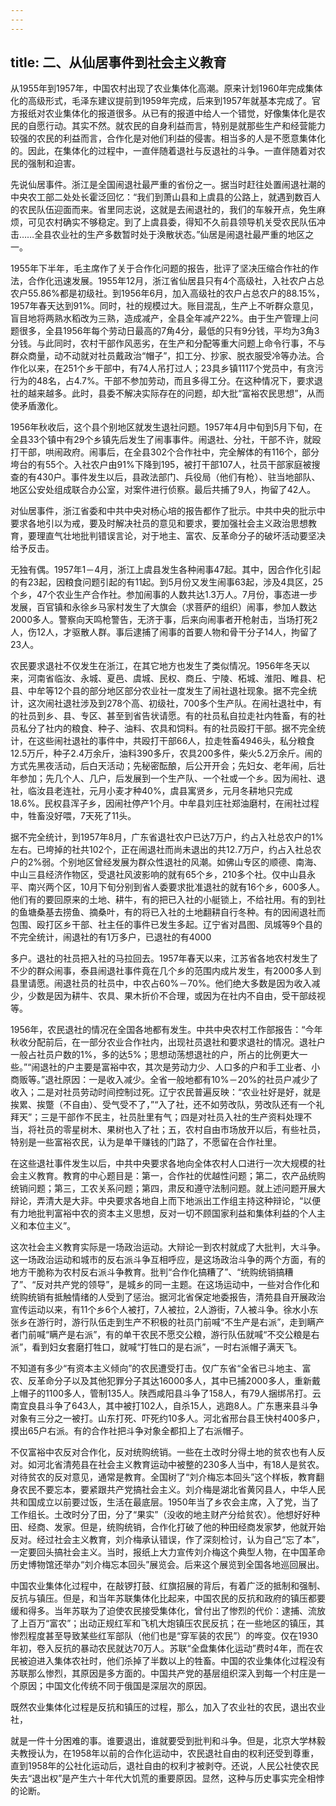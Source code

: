```yaml
---
---
---
```

title: 二、从仙居事件到社会主义教育
---



从1955年到1957年，中国农村出现了农业集体化高潮。原来计划1960年完成集体化的高级形式，毛泽东建议提前到1959年完成，后来到1957年就基本完成了。官方报纸对农业集体化的报道很多。从已有的报道中给人一个错觉，好像集体化是农民的自愿行动。其实不然。就农民的自身利益而言，特别是就那些生产和经营能力较强的农民的利益而言，合作化是对他们利益的侵害。相当多的人是不愿意集体化的。因此，在集体化的过程中，一直伴随着退社与反退社的斗争。一直伴随着对农民的强制和迫害。

先说仙居事件。浙江是全国闹退社最严重的省份之一。据当时赶往处置闹退社潮的中央农工部二处处长霍泛回忆：“我们到萧山县和上虞县的公路上，就遇到数百人的农民队伍迎面而来。省里同志说，这就是去闹退社的，我们的车躲开点，免生麻烦，可见农村确实不够稳定。到了上虞县委，得知不久前县领导机关受农民队伍冲击……全县农业社的生产多数暂时处于涣散状态。”仙居是闹退社最严重的地区之一。

1955年下半年，毛主席作了关于合作化问题的报告，批评了坚决压缩合作社的作法，合作化迅速发展。1955年12月，浙江省仙居县只有4个高级社，入社农户占总农户55.86%都是初级社。到1956年6月，加入高级社的农户占总农户的88.15%，1957年春天达到91%。同时，社的规模过大。账目混乱，生产上不听群众意见，盲目地将两熟水稻改为三熟，造成减产，全县全年减产22%。由于生产管理上问题很多，全县1956年每个劳动日最高的7角4分，最低的只有9分钱，平均为3角3分钱。与此同时，农村干部作风恶劣，在生产和分配等重大问题上命令行事，不与群众商量，动不动就对社员戴政治“帽子”，扣工分、抄家、脱衣服受冷等办法。合作化以来，在251个乡干部中，有74人吊打过人；23具乡镇1117个党员中，有贪污行为的48名，占4.7%。干部不参加劳动，而且多得工分。在这种情况下，要求退社的越来越多。此时，县委不解决实际存在的问题，却大批“富裕农民思想”，从而使矛盾激化。

1956年秋收后，这个县个别地区就发生退社问题。1957年4月中旬到5月下旬，在全县33个镇中有29个乡镇先后发生了闹事事件。闹退社、分社，干部不许，就殴打干部，哄闹政府。闹事后，在全县302个合作社中，完全解体的有116个，部分垮台的有55个。入社农户由91%下降到195，被打干部107人，社员干部家庭被搜查的有430户。事件发生以后，县政法部门、兵役局（他们有枪）、驻当地部队、地区公安处组成联合办公室，对案件进行侦察。最后共捕了9人，拘留了42人。

对仙居事件，浙江省委和中共中央对杨心培的报告都作了批示。中共中央的批示中要求各地引以为戒，要及时解决社员的意见和要求，要加强社会主义政治思想教育，要理直气壮地批判错误言论，对于地主、富农、反革命分子的破坏活动要坚决给予反击。

无独有偶。1957年1－4月，浙江上虞县发生各种闹事47起。其中，因合作化引起的有23起，因粮食问题引起的有11起。到5月份又发生闹事63起，涉及4具区，25个乡，47个农业生产合作社。参加闹事的人数共达1.3万人。7月份，事态进一步发展，百官镇和永徐乡马家村发生了大旗会（求菩萨的组织）闹事，参加人数达2000多人。警察向天鸣枪警告，无济于事，后来向闹事者开枪射击，当场打死2人，伤12人，才驱散人群。事后逮捕了闹事的首要人物和骨干分子14人，拘留了23人。

农民要求退社不仅发生在浙江，在其它地方也发生了类似情况。1956年冬天以来，河南省临汝、永城、夏邑、虞城、民权、商丘、宁陵、柘城、淮阳、睢县、杞县、中牟等12个县的部分地区部分农业社一度发生了闹社退社现象。据不完全统计，这次闹社退社涉及到278个高、初级社，700多个生产队。在闹社退社中，有的社员到乡、县、专区、甚至到省告状请愿。有的社员私自拉走社内牲畜，有的社员私分了社内的粮食、种子、油料、农具和饲料。有的社员殴打干部。据不完全统计，在这些闹社退社的事件中，共殴打干部66人，拉走牲畜4946头，私分粮食12.5万斤，种子2.4万余斤，油料390多斤，农具200多件，柴火5.2万余斤。闹的方式先黑夜活动，后白天活动；先秘密酝酿，后公开开会；先妇女、老年闹，后壮年参加；先几个人、几户，后发展到一个生产队、一个社或一个乡。因为闹社、退社，临汝县老连社，元月小麦才种40%，虞县寓贤乡，元月冬耕地只完成18.6%。民权县浑子乡，因闹社停产1个月。中牟县刘庄社郑油磨村，在闹社过程中，牲畜没好喂，7天死了11头。

据不完全统计，到1957年8月，广东省退社农户已达7万户，约占入社总农户的1%左右。已垮掉的社共102个，正在闹退社而尚未退出的共12.7万户，约占入社总农户的2%弱。个别地区曾经发展为群众性退社的风潮。如佛山专区的顺德、南海、中山三县经济作物区，受退社风波影响的就有65个乡，210多个社。仅中山县永平、南兴两个区，10月下旬分别到省人委要求批准退社的就有16个乡，600多人。他们有的要回原来的土地、耕牛，有的把已入社的小艇锁上，不给社用。有的到社的鱼塘桑基去捞鱼、摘桑叶，有的将已入社的土地翻耕自行冬种。有的因闹退社而包围、殴打区乡干部、社主任的事件已发生多起。辽宁省对昌图、凤城等9个县的不完全统计，闹退社的有1万多户，已退社的有4000

多户。退社的社员把入社的马拉回去。1957年春天以来，江苏省各地农村发生了不少的群众闹事，泰县闹退社事件竟在几个乡的范围内成片发生，有2000多人到县里请愿。闹退社员的社员中，中农占60%－70%。他们绝大多数是因为收入减少，少数是因为耕牛、农具、果木折价不合理，或因为在社内不自由，受干部歧视等。

1956年，农民退社的情况在全国各地都有发生。中共中央农村工作部报告：“今年秋收分配前后，在一部分农业合作社内，出现社员退社和要求退社的情况。退社户一般占社员户数的1%，多的达5%；思想动荡想退社的户，所占的比例更大一些。”“闹退社的户主要是富裕中农，其次是劳动力少、人口多的户和手工业者、小商贩等。”退社原因：一是收入减少。全省一般地都有10%－20%的社员户减少了收入；二是对社员劳动时间控制过死。辽宁农民普遍反映：“农业社好是好，就是挨累、挨蹩（不自由）、受气受不了，”“入了社，还不如劳改队，劳改队还有一个礼拜天”；三是干部作不民主，社员肚里有气；四是对社员入社的生产资料处理不当，将社员的零星树木、果树也入了社；五，农村自由市场放开以后，有些社员，特别是一些富裕农民，认为是单干赚钱的门路了，不愿留在合作社里。

在这些退社事件发生以后，中共中央要求各地向全体农村人口进行一次大规模的社会主义教育。教育的中心题目是：第一，合作社的优越性问题；第二，农产品统购统销问题；第三，工农关系问题；第四，肃反和遵守法制问题。就上述问题开展大辩论，弄清大是大非。中央要求各地自上而下地派出工作组主持这种辩论，“以便有力地批判富裕中农的资本主义思想，反对一切不顾国家利益和集体利益的个人主义和本位主义”。

这次社会主义教育实际是一场政治运动。大辩论一到农村就成了大批判，大斗争。这一场政治运动和城市的反右派斗争互相呼应，是这场政治斗争的两个方面，有的地方干脆称为农村反右派斗争教育。批判“合作化搞糟了”、“统购统销搞糟了”、“反对共产党的领导”，是城乡的同一主题。在这场运动中，一些对合作化和统购统销有抵触情绪的人受到了惩治。据河北省保定地委报告，清苑县自开展政治宣传运动以来，有11个乡6个人被打，7人被拉，2人游街，7人被斗争。徐水小东张乡在游行时，游行队伍走到生产不积极的社员门前喊“不生产是右派”，走到瞒产者门前喊“瞒产是右派”，有的单干农民不愿交公粮，游行队伍就喊“不交公粮是右派”，看到妇女套磨打牲口，就喊“打牲口的是右派”，一时右派帽子满天飞。

不知道有多少“有资本主义倾向”的农民遭受打击。仅广东省“全省已斗地主、富农、反革命分子以及其他犯罪分子其达16000多人，其中已捕2000多人，重新戴上帽子的1100多人，管制135人。陕西咸阳县斗争了158人，有79人捆绑吊打。云南宜良县斗争了643人，其中被打102人，自杀15人，逃跑8人。广东惠来县斗争对象有三分之一被打。山东打死、吓死约10多人。河北省邢台县王快村400多户，摸出65户右派。有的合作社把斗争对象全都扣上了右派帽子。

不仅富裕中农反对合作化，反对统购统销。一些在土改时分得土地的贫农也有人反对。如河北省清苑县在社会主义教育运动中被整的230多人当中，有18人是贫农。对待贫农的反对意见，通常是教育。全国树了“刘介梅忘本回头”这个样板，教育翻身农民不要忘本，要紧跟共产党搞社会主义。刘介梅是湖北省黄冈县人，中华人民共和国成立以前要过饭，生活在最底层。1950年当了乡农会主席，入了党，当了工作组长。土改时分了田，分了“果实”（没收的地主财产分给贫农）。他想好好种田、经商、发家。但是，统购统销，合作化打破了他的种田经商发家梦，他就开始反对。经过社会主义教育，刘介梅承认错误，作了深刻检讨，认为自己“忘了本”，一定要回头搞社会主义。当时，报纸上大力宣传刘介梅这个典型人物，在中国革命历史博物馆还举办“刘介梅忘本回头”展览会。后来这个展览到全国各地巡回展出。

中国农业集体化过程中，在敲锣打鼓、红旗招展的背后，有着广泛的抵制和强制、反抗与镇压。但是，和当年苏联集体化比起来，中国农民的反抗和政府的镇压都要缓和得多。当年苏联为了迫使农民接受集体化，曾付出了惨烈的代价：逮捕、流放了上百万“富农”；出动正规红军和飞机大炮镇压农民反抗；在一些地区的镇压，其惨烈程度甚至导致某些红军部队（他们也是“穿军装的农民”）的哗变。仅在1930年初，卷入反抗的暴动农民就达70万人。苏联“全盘集体化运动”费时4年，而在农民被迫进入集体农社时，他们杀掉了半数以上的牲畜。中国的农业集体化过程没有苏联那么惨烈，其原因是多方面的。中国共产党的基层组织深入到每一个村庄是一个原因；中国文化传统不同于俄国是深层次的原因。

既然农业集体化过程是反抗和镇压的过程，那么，加入了农业社的农民，退出农业社，

就是一件十分困难的事。谁要退出，谁就要受到批判和斗争。但是，北京大学林毅夫教授认为，在1958年以前的合作化运动中，农民退社自由的权利还受到尊重，直到1958年的公社化运动后，退社自由的权利才被剥夺。还说，人民公社使农民失去“退出权”是产生六十年代大饥荒的重要原因。显然，这种与历史事实完全相悖的论断。